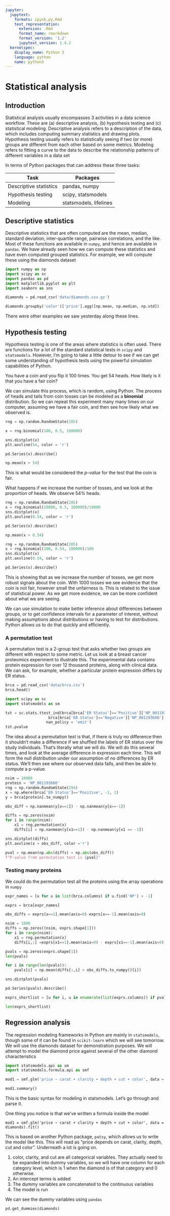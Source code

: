 ```yaml
---
jupyter:
  jupytext:
    formats: ipynb,py,Rmd
    text_representation:
      extension: .Rmd
      format_name: rmarkdown
      format_version: '1.2'
      jupytext_version: 1.4.2
  kernelspec:
    display_name: Python 3
    language: python
    name: python3
---
```


# Statistical analysis

## Introduction

Statistical analysis usually encompasses 3 activities in a data science workflow. These are (a) descriptive analysis, (b) hypothesis testing and (c) statistical modeling. Descriptive analysis refers to a description of the data, which includes computing summary statistics and drawing plots. Hypothesis testing usually refers to statistically seeing if two (or more) groups are different from each other based on some metrics. Modeling refers to fitting a curve to the data to describe the relationship patterns of different variables in a data set

In terms of Python packages that can address these three tasks:

| Task                   | Packages               |
| ---------------------- | ---------------------- |
| Descriptive statistics | pandas, numpy          |
| Hypothesis testing     | scipy, statsmodels     |
| Modeling               | statsmodels, lifelines |



## Descriptive statistics


Descriptive statistics that are often computed are the mean, median, standard deviation, inter-quartile range, pairwise correlations, and the like. Most of these functions are available in `numpy`, and hence are available in `pandas`. We have already seen how we can compute these statistics and have even computed grouped statistics. For example, we will compute these using the diamonds dataset

```python
import numpy as np
import scipy as sc
import pandas as pd
import matplotlib.pyplot as plt
import seaborn as sns
```

```python
diamonds = pd.read_csv('data/diamonds.csv.gz')
```

```python
diamonds.groupby('color')['price'].agg([np.mean, np.median, np.std])
```

There were other examples we saw yesterday along these lines. 


## Hypothesis testing

Hypothesis testing is one of the areas where statistics is often used. There are functions for a lot of the standard statistical tests in `scipy` and `statsmodels`. However, I'm going to take a little detour to see if we can get some understanding of hypothesis tests using the powerful simulation capabilities of Python.


You have a coin and you flip it 100 times. You get 54 heads. How likely is it that you have a fair coin?

We can simulate this process, which is random, using Python. The process of heads and tails from coin tosses can be modeled as a **binomial** distribution. So we can repeat this experiment many many times on our computer, assuming we have a fair coin,  and then see how likely what we observed is. 

```python
rng = np.random.RandomState(205)

x = rng.binomial(100, 0.5, 100000)

sns.distplot(x)
plt.axvline(54, color = 'r')
```

```python
pd.Series(x).describe()
```

```python
np.mean(x > 54)
```

This is what would be considered the *p-value* for the test that the coin is fair. 

What happens if we increase the number of tosses, and we look at the proportion of heads. We observe 54% heads.

```python
rng = np.random.RandomState(205)
x = rng.binomial(10000, 0.5, 100000)/10000
sns.distplot(x)
plt.axvline(0.54, color = 'r')
```

```python
pd.Series(x).describe()
```

```python
np.mean(x > 0.54)
```

```python
rng = np.random.RandomState(205)
x = rng.binomial(100, 0.54, 100000)/100
sns.distplot(x)
plt.axvline(0.54, color = 'r')
```

```python
pd.Series(x).describe()
```

This is showing that as we increase the number of tosses, we get more robust signals about the coin. With 1000 tosses we see evidence that the coin is not fair, however small the unfairness is. This is related to the issue of statistical power. As we get more evidence, we can be more confident about what we are seeing. 


We can use simulation to make better inference about differences between groups, or to get confidence intervals for a parameter of interest, without making assumptions about distributions or having to test for distributions. Python allows us to do that quickly and efficiently.


### A permutation test


A permutation test is a 2-group test that asks whether two groups are different with respect to some metric. Let us look at a breast cancer proteomics experiment to illustrate this. The experimental data contains protein expression for over 12 thousand proteins, along with clinical data. We can ask, for example, whether a particular protein expression differs by ER status. 

```python
brca = pd.read_csv('data/brca.csv')
brca.head()
```

```python
import scipy as sc
import statsmodels as sm
```

```python
tst = sc.stats.ttest_ind(brca[brca['ER Status']=='Positive']['NP_001193600'], 
                   brca[brca['ER Status']=='Negative']['NP_001193600'], 
                  nan_policy = 'omit')
tst.pvalue
```

The idea about a permutation test is that, if there is truly no difference then it shouldn't make a difference if we shuffled the labels of ER status over the study individuals. That's literally what we will do. We will do this several times, and look at the average difference in expression each time. This will form the null distribution under our assumption of no differences by ER status. We'll then see where our observed data falls, and then be able to compute a p-value.

```python
nsim = 10000
protein = 'NP_001193600'
rng = np.random.RandomState(294)
x = np.where(brca['ER Status']=='Positive', -1, 1)
y = brca[protein].to_numpy()

obs_diff = np.nanmean(y[x==1]) - np.nanmean(y[x==-1])

diffs = np.zeros(nsim)
for i in range(nsim):
    x1 = rng.permutation(x)
    diffs[i] = np.nanmean(y[x1==1]) - np.nanmean(y[x1 == -1])

```

```python
sns.distplot(diffs)
plt.axvline(x = obs_diff, color ='r')
```

```python
pval = np.mean(np.abs(diffs) > np.abs(obs_diff))
f"P-value from permutation test is {pval}"
```

### Testing many proteins 

We could do the permutation test all the proteins using the array operations in `numpy`

```python
expr_names = [u for u in list(brca.columns) if u.find('NP') > -1]

exprs = brca[expr_names]
```

```python
obs_diffs = exprs[x==1].mean(axis=0)-exprs[x==-1].mean(axis=0)
```

```python
nsim = 1000
diffs = np.zeros((nsim, exprs.shape[1]))
for i in range(nsim):
    x1 = rng.permutation(x)
    diffs[i,:] =exprs[x1==1].mean(axis=0) - exprs[x1==-1].mean(axis=0)

```

```python
pvals = np.zeros(exprs.shape[1])
len(pvals)
```

```python
for i in range(len(pvals)):
    pvals[i] = np.mean(diffs[:,i] > obs_diffs.to_numpy()[i])
```

```python
sns.distplot(pvals)
```

```python
pd.Series(pvals).describe()
```

```python
exprs_shortlist = [u for i, u in enumerate(list(exprs.columns)) if pvals[i] < 0.0001 ]
```

```python
len(exprs_shortlist)
```

## Regression analysis

The regression modeling frameworks in Python are mainly in `statsmodels`, though some of it can be found in `scikit-learn` which we will see tomorrow. We will use the diamonds dataset for demonstration purposes. We will attempt to model the diamond price against several of the other diamond characteristics

```python
import statsmodels.api as sm
import statsmodels.formula.api as smf

mod1 = smf.glm('price ~ carat + clarity + depth + cut + color', data = diamonds).fit()
```

```python
mod1.summary()
```

This is the basic syntax for modeling in statsmodels. Let's go through and parse it. 

One thing you notice is that we've written a formula inside the model

```
mod1 = smf.glm('price ~ carat + clarity + depth + cut + color', data = diamonds).fit()
```

This is based on another Python package, `patsy`, which allows us to write the model like this. This will read as 
"price depends on carat, clarity, depth, cut and color". Underneath a lot is going on.

1. color, clarity, and cut are all categorical variables. They actually need to be expanded into dummy variables, so we will have one column for each category level, which is 1 when the diamond is of that category and 0 otherwise. 
1. An intercept terms is added
1. The dummy variables are concatenated to the continuous variables
1. The model is run

We can see the dummy variables using `pandas`

```python
pd.get_dummies(diamonds)
```


